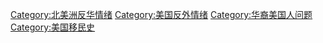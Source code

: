 [[Category:北美洲反华情绪|Category:北美洲反华情绪]]
[[Category:美国反外情绪|Category:美国反外情绪]]
[[Category:华裔美国人问题|Category:华裔美国人问题]]
[[Category:美国移民史|Category:美国移民史]]